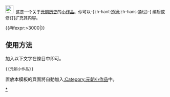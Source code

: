 <div class="notice metadata" id="stub" style="font-size: small;">[[File:Yuan.jpg|25px|元朝]]&nbsp;&nbsp;这是一个关于[[元朝]][[:Category:元朝|历史]]的[[Wikipedia:小作品|小作品]]。你可以-{zh-hant:透過;zh-hans:通过}-<span class="plainlinks">[{{fullurl:{{FULLPAGENAME}}|action=edit}} 编辑或修订]</span>扩充其内容。</div><includeonly>[[Category:元朝小作品|{{PAGENAME}}]]{{#ifexpr:{{PAGESIZE:{{FULLPAGENAME}}|R}}>3000|[[Category:字数已超过3000字节的小作品|{{PAGENAME}}]]}}</includeonly><noinclude>

==使用方法==
加入以下文字在條目中即可。
<pre>{{元朝小作品}}</pre>

置放本模板的頁面將自動加入[[:Category:元朝小作品]]中。

[[Category:元朝小作品模板|*]]
</noinclude>